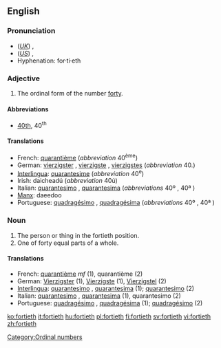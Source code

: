 ==English==

===Pronunciation===
*(''[[Received Pronunciation|UK]]'') {{IPA|/ˈfɔːtiəθ/}}, {{SAMPA|/fO:ti@T/}}
*(''[[General American|US]]'') {{IPA|/ˈfɔɻtiəθ/}}, {{SAMPA|/"fOrti@T/}}
*Hyphenation: for·ti·eth

===Adjective===
{{en-adj|-}}

# The ordinal form of the number [[forty]].

====Abbreviations====
* [[40th]], 40<sup>th</sup>

====Translations====

*French: [[quarantième]] (''abbreviation'' 40<sup>ème</sup>)
*German: [[vierzigster]] {{m}}, [[vierzigste]] {{f}}, [[vierzigstes]] {{n}} (''abbreviation'' 40.)
*[[Interlingua]]: [[quarantesime]] (''abbreviation'' 40<sup>e</sup>)
*Irish: daicheadú (''abbreviation'' 40ú)
*Italian: [[quarantesimo]] {{m}}, [[quarantesima]] {{f}} (''abbreviations'' 40º {{m}}, 40ª {{f}})
*[[Manx]]: daeedoo
*Portuguese: [[quadragésimo]] {{m}}, [[quadragésima]] {{f}} (''abbreviations'' 40º {{m}}, 40ª {{f}})

===Noun===
{{en-noun}}

# The person or thing in the fortieth position.
# One of forty equal parts of a whole.

====Translations====

*French: [[quarantième]] ''mf'' (1), quarantième {{m}} (2)
*German: [[Vierzigster]] {{m}} (1), [[Vierzigste]] {{f}} (1), [[Vierzigstel]] {{n}} (2)
*[[Interlingua]]: [[quarantesimo]] {{m}}, [[quarantesima]] {{f}} (1); [[quarantesimo]] (2)
*Italian: [[quarantesimo]] {{m}}, [[quarantesima]] {{f}} (1), quarantesimo {{m}} (2)
*Portuguese: [[quadragésimo]] {{m}}, [[quadragésima]] {{f}} (1); [[quadragésimo]] {{m}} (2)

[[Category:Ordinal numbers]]

[[ko:fortieth]]
[[it:fortieth]]
[[hu:fortieth]]
[[pl:fortieth]]
[[fi:fortieth]]
[[sv:fortieth]]
[[vi:fortieth]]
[[zh:fortieth]]